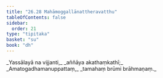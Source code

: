 ```yaml
---
title: "26.28 Mahāmoggallānattheravatthu"
tableOfContents: false
sidebar:
  order: 21
type: "tipitaka"
basket: "su"
book: "dh"
---
```



<DynamicBreadcrumb />

<Division number="411" book="dh">

<Paragraph number="439" type="verses" book="dh">
_Yassālayā na vijjanti,_  
_aññāya akathaṃkathī;_  
_Amatogadhamanuppattaṃ,_  
_tamahaṃ brūmi brāhmaṇaṃ._
</Paragraph>
</Division>
